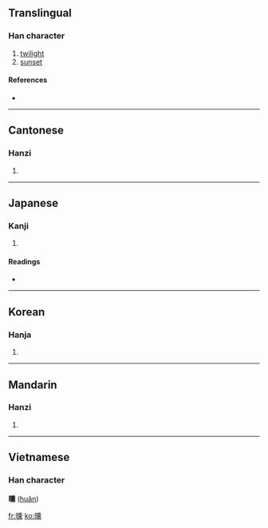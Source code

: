 ==Translingual==

===Han character===
{{Han char|rn=72|rad=日|as=14|sn=18|four=6203<sub>1</sub>|canj=日竹土火 (AHGF)}}

# [[twilight]]
# [[sunset]]

====References====
* {{Han ref|kx=0501.080|dkj=14224|dj=0871.170|hdz=21539.140|uh=66DB|ud=26331|bh=EFDB|bd=61403}}

----

==Cantonese==

===Hanzi===
{{yue-hanzi|jyut=|y=fan1}}

# {{defn|Cantonese}}

----

==Japanese==

===Kanji===
{{ja-kanji|grade=|rs=日14}}

# {{defn|Japanese}}

====Readings====
* {{ja-readings|on=[[くん]] (kun)|kun=[[たそがれ]] (tasogare)}}

----

==Korean==

===Hanja===
{{ko-hanja|hangeul=훈|eumhun=|rv=hun|mr=hun|y=hwun}}

# {{defn|Korean}}

----

==Mandarin==

===Hanzi===
{{cmn-hanzi|pin=[[xūn]] ([[xun1]])|wg=hsün<sup>1</sup>}}

# {{defn|Mandarin}}

----

==Vietnamese==
===Han character===
'''曛''' ([[huân]])

[[fr:曛]]
[[ko:曛]]